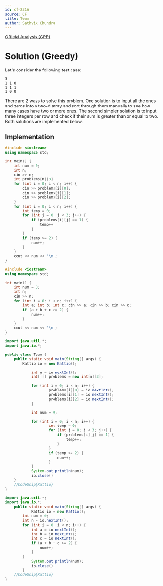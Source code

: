 ```yaml
---
id: cf-231A
source: CF
title: Team
author: Sathvik Chundru
---
```


[Official Analysis (CPP)](https://codeforces.com/blog/entry/5486)

# Solution (Greedy)

Let's consider the following test case:

```
3
1 1 0
1 1 1
1 0 0
```
There are 2 ways to solve this problem. One solution is to input all the ones and zeros into a two-d array
and sort through them manually to see how many cases have two or more ones. The second simpler solution
is to input three integers per row and check if their sum is greater than or equal to two. Both solutions 
are implemented below. 

## Implementation

<LanguageSection>

<CPPSection>

```CPP
#include <iostream>
using namespace std;

int main() {
	int num = 0;
	int n;
	cin >> n;
	int problems[n][3];
	for (int i = 0; i < n; i++) {
		cin >> problems[i][0];
		cin >> problems[i][1];
		cin >> problems[i][2];
	}
	for (int i = 0; i < n; i++) {
		int temp = 0;
		for (int j = 0; j < 3; j++) {
			if (problems[i][j] == 1) {
				temp++;
			}
		}
		if (temp >= 2) {
			num++;
		}
	}
	cout << num << '\n';
}
```
	
</CPPSection>

<CPPSection>

```CPP
#include <iostream>
using namespace std;

int main() {
	int num = 0;
	int n;
	cin >> n;
	for (int i = 0; i < n; i++) {
		int a; int b; int c; cin >> a; cin >> b; cin >> c;
		if (a + b + c >= 2) {
			num++;
		}
	}
	cout << num << '\n';
}
```

</CPPSection>
	
<JavaSection>
	
```java
import java.util.*;
import java.io.*;

public class Team {
	public static void main(String[] args) {
		Kattio io = new Kattio();

        	int n = io.nextInt();
        	int[][] problems = new int[n][3];

        	for (int i = 0; i < n; i++) {
            		problems[i][0] = io.nextInt();
            		problems[i][1] = io.nextInt();
            		problems[i][2] = io.nextInt();
        	}

        	int num = 0;

        	for (int i = 0; i < n; i++) {
            		int temp = 0;
            		for (int j = 0; j < 3; j++) {
                		if (problems[i][j] == 1) {
                   			temp++;
                		}
            		}
            		if (temp >= 2) {
                		num++;
            		}
        	}
     		System.out.println(num);
        	io.close();
	}
	//CodeSnip{Kattio}
}

```
	
</JavaSection>

<JavaSection>

```java
import java.util.*;
import java.io.*;
	public static void main(String[] args) {
        	Kattio io = new Kattio();
		int num = 0;
		int n = io.nextInt();
		for (int i = 0; i < n; i++) {
			int a = io.nextInt();
			int b = io.nextInt();
			int c = io.nextInt();
			if (a + b + c >= 2) {
				num++;
			}
		}
     		System.out.println(num);
        	io.close();
    	}
	//CodeSnip{Kattio}
}
```

</JavaSection>

</LanguageSection>
